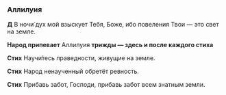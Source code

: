 ### Аллилуия

**Д** В ночи́ дух мой взыскует Тебя, Боже, ибо повеления Твои — это свет на земле.

**Народ припевает** Аллилуия **трижды — здесь и после каждого стиха**

**Стих** Научи́тесь праведности, живущие на земле.

**Стих** Народ ненаученный обретёт ревность.

**Стих** Прибавь забот, Гоcподи, прибавь забот всем знатным земли.

